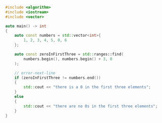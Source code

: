 ```cpp showLineNumbers
#include <algorithm>
#include <iostream>
#include <vector>

auto main() -> int
{
    auto const numbers = std::vector<int>{
        1, 2, 3, 4, 5, 0, 6
    };

    auto const zeroInFirstThree = std::ranges::find(
        numbers.begin(), numbers.begin() + 3, 0
    );

    // error-next-line
    if (zeroInFirstThree != numbers.end())
    {
        std::cout << "there is a 0 in the first three elements";
    }
    else
    {
        std::cout << "there are no 0s in the first three elements";
    }
}
```